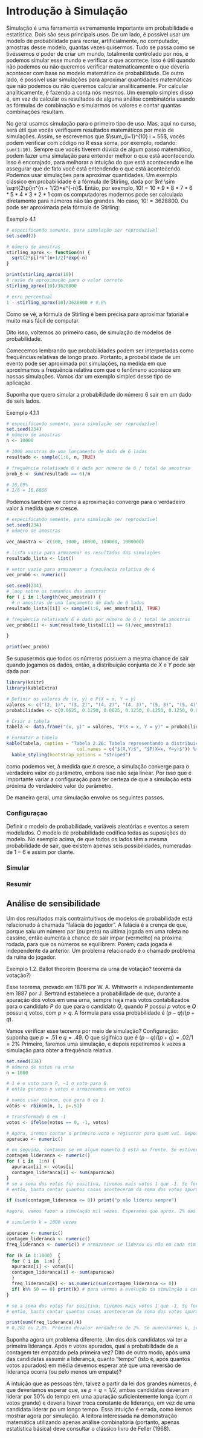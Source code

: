 # Introdução à Simulação

Simulação é uma ferramenta extremamente importante em probabilidade e estatística. Dois são seus principais usos. De um lado, é possível usar um modelo de probabilidade para recriar, artificialmente, no computador, amostras desse modelo, quantas vezes quisermos. Tudo se passa como se tivéssemos o poder de criar um mundo, totalmente controlado por nós, e podemos simular esse mundo e verificar o que acontece. Isso é útil quando não podemos ou não queremos verificar matematicamente o que deveria acontecer com base no modelo matemático de probabilidade. De outro lado, é possível usar simulações para aproximar quantidades matemáticas que não podemos ou não queremos calcular analiticamente. Por calcular analiticamente, é fazendo a conta nós mesmos. Um exemplo simples disso é, em vez de calcular os resultados de alguma análise combinatória usando as fórmulas de combinação e simularmos os valores e contar quantas combinações resultam.

No geral usamos simulação para o primeiro tipo de uso. Mas, aqui no curso, será útil que vocês verifiquem resultados matemáticos por meio de simulações. Assim, se escrevemos que $\sum_{i=1}^{10} i = 55$, vocês podem verificar com código no R essa soma, por exemplo, rodando: `sum(1:10)`. Sempre que vocês tiverem dúvida de algum passo matemático, podem fazer uma simulação para entender melhor o que está acontecendo. Isso é encorajado, para melhorar a intuição do que está acontecendo e lhe assegurar que de fato você está entendendo o que está acontecendo. Podemos usar simulações para aproximar quantidades. Um exemplo clássico em probabilidade é a fórmula de Stirling, dada por $n!  \sim \sqrt{2\pi}n^{n + 1/2}*e^{-n}$. Então, por exemplo, $10! = 10*9*8*7*6*5*4*3*2*1$ com os computadores modernos pode ser calculada diretamente para números não tão grandes. No caso, $10! = 3628800$. Ou pode ser aproximada pela fórmula de Stirling:

Exemplo 4.1
```r
# especificando semente, para simulação ser reproduzível
set.seed(2)

# número de amostras
stirling_aprox <- function(n) {
  sqrt(2*pi)*n^(n+1/2)*exp(-n)
}

print(stirling_aprox(10))
# razão da aproximação para o valor correto
stirling_aprox(10)/3628800

# erro percentual
1 - stirling_aprox(10)/3628800 # 0,8%
```

Como se vê, a fórmula de Stirling é bem precisa para aproximar fatorial e muito mais fácil de computar.

 Dito isso, voltemos ao primeiro caso, de simulação de modelos de probabilidade.

Comecemos lembrando que probabilidades podem ser interpretadas como frequências relativas de longo prazo. Portanto, a probabilidade de um evento pode ser aproximada por simulações, na medida em que aproximamos a frequência relativa com que o fenômeno acontece em nossas simulações. Vamos dar um exemplo simples desse tipo de aplicação.

Suponha que quero simular a probabilidade do número 6 sair em um dado de seis lados.

Exemplo 4.1.1
```r
# especificando semente, para simulação ser reproduzível
set.seed(234)
# número de amostras
n <- 10000

# 1000 amostras de uma lançamento de dado de 6 lados
resultado <- sample(1:6, n, TRUE)

# frequência relativade 6 é dada por número de 6 / total de amostras
prob_6 <- sum(resultado == 6)/n

# 16,89%
# 1/6 = 16.6666

```

Podemos também ver como a aproximação converge para o verdadeiro valor à medida que $n$ cresce.
```r
# especificando semente, para simulação ser reproduzível
set.seed(234)
# número de amostras

vec_amostra <- c(100, 1000, 10000, 100000, 1000000)

# lista vazia para armazenar os resultados das simulações
resultado_lista <- list()

# vetor vazio para armazenar a frequência relativa de 6
vec_prob6 <- numeric()

set.seed(234)
# loop sobre os tamanhos das amostrar
for ( i in 1:length(vec_amostra)) {
  # n amostras de uma lançamento de dado de 6 lados
resultado_lista[[i]] <- sample(1:6, vec_amostra[i], TRUE)

# frequência relativade 6 é dada por número de 6 / total de amostras
vec_prob6[i] <- sum(resultado_lista[[i]] == 6)/vec_amostra[i]

}

print(vec_prob6)

```

Se supusermos que todos os números possuem a mesma chance de sair quando jogamos os dados, então, a distribuição conjunta de $X$ e $Y$ pode ser dada por:

```r
library(knitr)
library(kableExtra)

# Definir os valores de (x, y) e P(X = x, Y = y)
valores <- c("(2, 1)", "(3, 2)", "(4, 2)", "(4, 3)", "(5, 3)", "(5, 4)", "(6, 3)", "(6, 4)", "(7, 4)", "(8, 4)")
probabilidades <- c(0.0625, 0.1250, 0.0625, 0.1250, 0.1250, 0.1250, 0.0625, 0.1250, 0.1250, 0.0625)

# Criar a tabela
tabela <- data.frame("(x, y)" = valores, "P(X = x, Y = y)" = probabilidades)

# Formatar a tabela
kable(tabela, caption = "Tabela 2.26: Tabela representando a distribuição conjunta da soma (X) e o maior (Y) de dois lançamentos de um dado de quatro faces",
                          col.names = c("$(X,Y)$", "$P(X=x, Y=y)$")) %>%
  kable_styling(bootstrap_options = "striped")

```

como podemos ver, à medida que $n$ cresce, a simulação converge para o verdadeiro valor do parâmetro, embora isso não seja linear. Por isso que é importante variar a configuração para ter certeza de que a simulação está próxima do verdadeiro valor do parâmetro.

De maneira geral, uma simulação envolve os seguintes passos.

### Configuraçao
Definir o modelo de probabilidade, variáveis aleatórias e eventos a serem modelados. O modelo de probabilidade codifica todas as suposições do modelo. No exemplo acima, de que todos os lados têm a mesma probabilidade de sair, que existem apenas seis possibilidades, numeradas de $1-6$ e assim por diante.

### Simular


### Resumir


## Análise de sensibilidade

Um dos resultados mais contraintuitivos de modelos de probabilidade está relacionado à chamada "falácia do jogador". A falácia é a crença de que, porque saiu um número par (ou preto) na última jogada em uma roleta no cassino, então aumenta a chance de sair ímpar (vermelho) na próxima rodada, para que os números se equilibrem. Porém, cada jogada é independente da anterior. Um problema relacionado é o chamado problema da ruína do jogador.

Exemplo 1.2. Ballot theorem (toerema da urna de votação? teorema da votação?)

Esse teorema, provado em 1878 por W. A. Whitworth e independentemente em 1887 por J. Bertrand estabelece a probabilidade de que, durante a apuração dos votos em uma urna, sempre haja mais votos contabilizados para o candidato $P$ do que para o candidato $Q$, quando $P$ possui $p$ votos e $Q$ possui $q$ votos, com $p > q$. A fórmula para essa probabilidade é $(p-q)/(p+q)$.

Vamos verificar esse teorema por meio de simulação?
Configuração: suponha que $p = .51$ e $q = .49$. O que sigifnica que é $(p-q)/(p+q) = .02/1 = 2\%$
Primeiro, faremos uma simulação, e depois repetiremos k vezes a simulação para obter a frequência relativa.

```r

set.seed(234)
# número de votos na urna
n = 1000

# 1 é o voto para P, -1 o voto para Q.
# então geramos n votos e armazenamos em votos

# vamos usar rbinom, que gera 0 ou 1.
votos <- rbinom(n, 1, p=.51)

# transformado 0 em -1
votos <- ifelse(votos == 0, -1, votos)

# Agora, iremos contar o primeiro voto e registrar para quem vai. Depois o segundo e o terceiro etc. até não sobrarem votos a serem apurados. Vamso guardar essa sequência em um objeto apuração.
apuracao <- numeric()

# em seguida, contamos se em algum momento Q está na frente. Se estiver, então não aconteceu de P liderar toda a apuração.
contagem_lideranca <- numeric()
for ( i in  1:n) {
  apuracao[i] <- votos[i]
  contagem_lideranca[i] <- sum(apuracao)
}
# se a soma dos votos for positiva, tivemos mais votos 1 que -1. Se for negativa ou igual a zero, P não esteve liderando (esteve atrás ou empatando)
# então, basta contar quantos casos aconteceram da soma dos votos apurados é menor ou igual a zero.

if (sum(contagem_lideranca <= 0)) print("p não liderou sempre")

#agora, vamos fazer a simulação mil vezes. Esperamos que aprox. 2% das vezes P lidere sempre.

# simulando k = 1000 vezes

apuracao <- numeric()
contagem_lideranca <- numeric()
freq_lideranca <- numeric() # armazanear se liderou ou não em cada sim k

for (k in 1:1000)  {
  for ( i in  1:n) {
  apuracao[i] <- votos[i]
  contagem_lideranca[i] <- sum(apuracao)
  }
  freq_lideranca[k] <- as.numeric(sum(contagem_lideranca <= 0))
  if( k%% 50 == 0) print(k) # para vermos a evolução da simulação a cada 50 passos
}

# se a soma dos votos for positiva, tivemos mais votos 1 que -1. Se for negativa ou igual a zero, P não esteve liderando (esteve atrás ou empatando)
# então, basta contar quantos casos aconteceram da soma dos votos apurados é menor ou igual a zero.

print(sum(freq_lideranca)/k)
# 0,281 ou 2,8%. Próximo dovalor verdadeiro de 2%. Se aumentarmos k, irá convergir para o valor verdadeiro. 
```

Suponha agora um problema diferente. Um dos dois candidatos vai ter a primeira liderança. Após $n$ votos apurados, qual a probabilidade de a contagem ter empatado pela primeira vez? Dito de outro modo, após uma das candidatas assumir a liderança, quanto "tempo" (isto é, após quantos votos apurados) em média devemos esperar até que uma reversão de liderança ocorra (ou pelo menos um empate)?

A intuição que as pessoas têm, talvez a partir da lei dos grandes números, é que deveríamos esperar que, se $p = q = 1/2$, ambas candidatas deveriam liderar por 50% do tempo em uma apuração suficientemente longa (com $n$ votos grande) e deveria haver troca constante de liderança, em vez de uma candidata liderar po um longo tempo. Essa intuição é errada, como iremos mostrar agora por simulação. A leitora interessada na demonstração matemática utilizando apenas análise combinatória (portanto, apenas estatística básica) deve consultar o clássico livro de Feller (1968).

